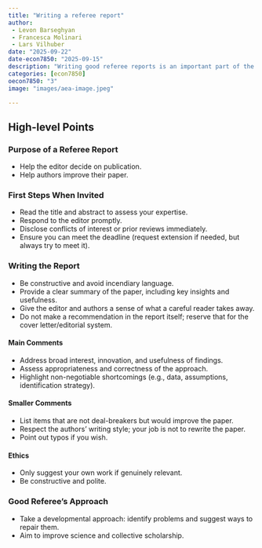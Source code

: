 ```yaml
---
title: "Writing a referee report"
author: 
 - Levon Barseghyan
 - Francesca Molinari
 - Lars Vilhuber
date: "2025-09-22"
date-econ7850: "2025-09-15"
description: "Writing good referee reports is an important part of the academic work. But providing constructive and effective feedback is not easy. We go through some basic ways to help in the first pass on a referee report."
categories: [econ7850]
oecon7850: "3"
image: "images/aea-image.jpeg"

---
```


## High-level Points

### Purpose of a Referee Report
- Help the editor decide on publication.
- Help authors improve their paper.

### First Steps When Invited
- Read the title and abstract to assess your expertise.
- Respond to the editor promptly.
- Disclose conflicts of interest or prior reviews immediately.
- Ensure you can meet the deadline (request extension if needed, but always try to meet it).

### Writing the Report
- Be constructive and avoid incendiary language.
- Provide a clear summary of the paper, including key insights and usefulness.
- Give the editor and authors a sense of what a careful reader takes away.
- Do not make a recommendation in the report itself; reserve that for the cover letter/editorial system.

#### Main Comments
- Address broad interest, innovation, and usefulness of findings.
- Assess appropriateness and correctness of the approach.
- Highlight non-negotiable shortcomings (e.g., data, assumptions, identification strategy).

#### Smaller Comments
- List items that are not deal-breakers but would improve the paper.
- Respect the authors' writing style; your job is not to rewrite the paper.
- Point out typos if you wish.

#### Ethics 
- Only suggest your own work if genuinely relevant.
- Be constructive and polite.

### Good Referee's Approach
- Take a developmental approach: identify problems and suggest ways to repair them.
- Aim to improve science and collective scholarship.
